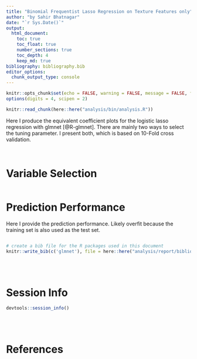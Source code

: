 ```yaml
---
title: "Binomial Frequentist Lasso Regression on Texture Features only"
author: "by Sahir Bhatnagar"
date: "`r Sys.Date()`"
output:
  html_document:
    toc: true
    toc_float: true
    number_sections: true
    toc_depth: 4
    keep_md: true
bibliography: bibliography.bib
editor_options: 
  chunk_output_type: console
---
```


```r
knitr::opts_chunk$set(echo = FALSE, warning = FALSE, message = FALSE, fig.width = 9, fig.height = 7)
options(digits = 4, scipen = 2)

knitr::read_chunk(here::here("analysis/bin/analysis.R"))
```

Here I produce the equivalent coefficient plots for the logistic lasso regression with glmnet [@R-glmnet]. There are mainly two ways to select the tuning parameter. I present both, which is based on 10-Fold cross validation. 


```r
```



```r
```

# Variable Selection

```r
```


# Prediction Performance

Here I provide the prediction performance. Likely overfit because the training set is also used as the test set. 

```r
```




```r
# create a bib file for the R packages used in this document
knitr::write_bib(c('glmnet'), file = here::here("analysis/report/bibliography.bib"))
```


<br> <br>

# Session Info

```r
devtools::session_info()
```

<br> <br>

# References
